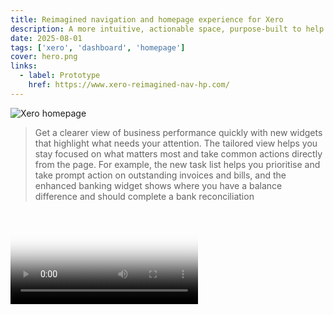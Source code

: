 ```yaml
---
title: Reimagined navigation and homepage experience for Xero
description: A more intuitive, actionable space, purpose-built to help customers move faster and make smarter decisions with confidence.
date: 2025-08-01
tags: ['xero', 'dashboard', 'homepage']
cover: hero.png
links:
  - label: Prototype
    href: https://www.xero-reimagined-nav-hp.com/
---
```


![Xero homepage](hero.png)

> Get a clearer view of business performance quickly with new widgets that highlight what needs your attention. The tailored view helps you stay focused on what matters most and take common actions directly from the page. For example, the new task list helps you prioritise and take prompt action on outstanding invoices and bills, and the enhanced banking widget shows where you have a balance difference and should complete a bank reconciliation

<Video video="announcement.mp4" captions="Xero homepage walkthrough" poster="/work/xero/homepage/announcement.jpg" />

<Video video="comparison.mp4" captions="Xero homepage old and new comparison" poster="/work/xero/homepage/comparison.png" />


We've completely redesigned the homepage (formerly known as the dashboard) and navigation from the ground up, now available in beta. It’s a more intuitive, actionable space, purpose-built to help you move faster and make smarter decisions with confidence.

- a dynamic, customisable homepage
- simpler, more streamlined navigation
- powerful insights surfaced through customisable widgets
- a right-hand panel with enhanced JAX integration

